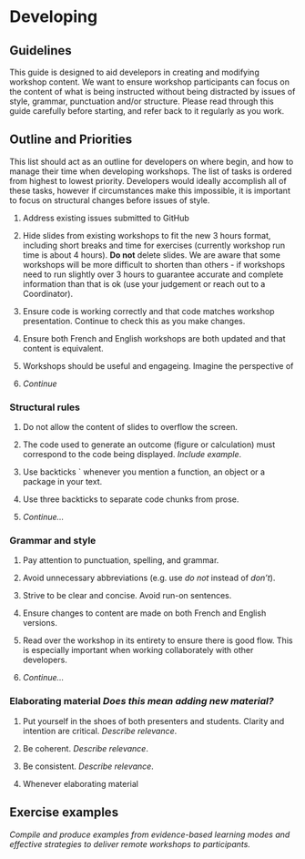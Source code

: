 # Developing {#developing-en}

## Guidelines

This guide is designed to aid develepors in creating and modifying workshop content. We want to ensure workshop participants can focus on the content of what is being instructed without being distracted by issues of style, grammar, punctuation and/or structure. Please read through this guide carefully before starting, and refer back to it regularly as you work.

## Outline and Priorities

This list should act as an outline for developers on where begin, and how to manage their time when developing workshops. The list of tasks is ordered from highest to lowest priority. Developers would ideally accomplish all of these tasks, however if circumstances make this impossible, it is important to focus on structural changes before issues of style. 

1. Address existing issues submitted to GitHub

2. Hide slides from existing workshops to fit the new 3 hours format, including short breaks and time for exercises (currently workshop run time is about 4 hours). **Do not** delete slides. We are aware that some workshops will be more difficult to shorten than others - if workshops need to run slightly over 3 hours to guarantee accurate and complete information than that is ok (use your judgement or reach out to a Coordinator).

2. Ensure code is working correctly and that code matches workshop presentation. Continue to check this as you make changes.

3. Ensure both French and English workshops are both updated and that content is equivalent.

4. Workshops should be useful and engageing. Imagine the perspective of 

5. *Continue*

### Structural rules

1. Do not allow the content of slides to overflow the screen.

2. The code used to generate an outcome (figure or calculation) must correspond to the code being displayed. *Include example*. 

3. Use backticks ` whenever you mention a function, an object or a package in your text.

4. Use three backticks to separate code chunks from prose.

5. *Continue...*

### Grammar and style 

1. Pay attention to punctuation, spelling, and grammar.

2. Avoid unnecessary abbreviations (e.g. use *do not* instead of *don't*).

3. Strive to be clear and concise. Avoid run-on sentences.

4. Ensure changes to content are made on both French and English versions.

5. Read over the workshop in its entirety to ensure there is good flow. This is especially important when working collaborately with other developers.

6. *Continue...*

### Elaborating material *Does this mean adding new material?*

1. Put yourself in the shoes of both presenters and students. Clarity and intention are critical. *Describe relevance*.

2. Be coherent. *Describe relevance*.

3. Be consistent. *Describe relevance*.

4. Whenever elaborating material

## Exercise examples

*Compile and produce examples from evidence-based learning modes and effective strategies to deliver remote workshops to participants.*

